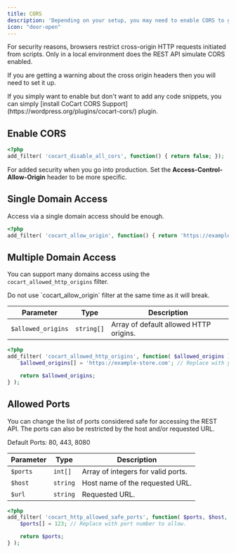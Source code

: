 ```yaml
---
title: CORS
description: 'Depending on your setup, you may need to enable CORS to gain access'
icon: "door-open"
---
```


<Info>
    For security reasons, browsers restrict cross-origin HTTP requests initiated from scripts. Only in a local environment does the REST API simulate CORS enabled.
</Info>

If you are getting a warning about the cross origin headers then you will need to set it up.

<Note>
    If you simply want to enable but don't want to add any code snippets, you can simply [install CoCart CORS Support](https://wordpress.org/plugins/cocart-cors/) plugin.
</Note>

## Enable CORS

```php
<?php
add_filter( 'cocart_disable_all_cors', function() { return false; });
```

For added security when you go into production. Set the **Access-Control-Allow-Origin** header to be more specific.

## Single Domain Access

Access via a single domain access should be enough.

```php
<?php
add_filter( 'cocart_allow_origin', function() { return 'https://example-store.com'; });
```

## Multiple Domain Access

You can support many domains access using the `cocart_allowed_http_origins` filter.

<Warning>
    Do not use `cocart_allow_origin` filter at the same time as it will break.
</Warning>

| Parameter | Type | Description |
| --------- | ---- | ----------- |
| `$allowed_origins` | `string[]` | Array of default allowed HTTP origins. |

```php
<?php
add_filter( 'cocart_allowed_http_origins', function( $allowed_origins ) {
    $allowed_origins[] = 'https://example-store.com'; // Replace with your origin.

    return $allowed_origins;
} );
```

## Allowed Ports

You can change the list of ports considered safe for accessing the REST API. The ports can also be restricted by the host and/or requested URL.

<Note>
    Default Ports: 80, 443, 8080
</Note>

| Parameter | Type | Description |
| --------- | ---- | ----------- |
| `$ports` | `int[]` | Array of integers for valid ports. |
| `$host` | `string` | Host name of the requested URL. |
| `$url` | `string` | Requested URL. |

```php
<?php
add_filter( 'cocart_http_allowed_safe_ports', function( $ports, $host, $url ) {
    $ports[] = 123; // Replace with port number to allow.

    return $ports;
} );
```

